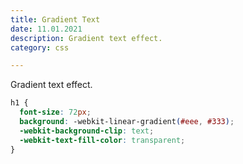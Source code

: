 ```yaml
---
title: Gradient Text
date: 11.01.2021
description: Gradient text effect.
category: css

---
```

Gradient text effect.

```css
h1 {
  font-size: 72px;
  background: -webkit-linear-gradient(#eee, #333);
  -webkit-background-clip: text;
  -webkit-text-fill-color: transparent;
}
```